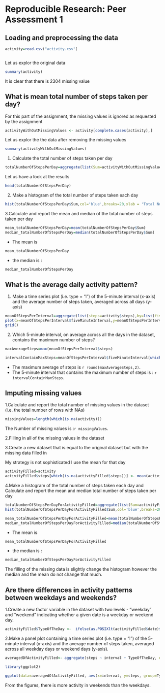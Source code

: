 
Reproducible Research: Peer Assessment 1
========================================


## Loading and preprocessing the data

```r

activity=read.csv("activity.csv")



```
Let us explor the original data
```r

summary(activity)
```
It is clear that there is 2304 missing value

## What is mean total number of steps taken per day?

For this part of the assignment, the missing values is ignored as requested by the assignment

```r

activityWithOutMissingValues <- activity[complete.cases(activity),]

```
Let us explor the the  data after removing the missing values

```r

summary(activityWithOutMissingValues)
```

1. Calculate the total number of steps taken per day

```r


totalNumberOfStepsPerDay=aggregate(list(Sum=activityWithOutMissingValues$steps),by=list(Date=activityWithOutMissingValues$date),FUN=sum)
```
Let us  have a look at the results

```r
head(totalNumberOfStepsPerDay)

```
2. Make a histogram of the total number of steps taken each day

```r
hist(totalNumberOfStepsPerDay$Sum,col='blue',breaks=20,xlab = "Total Number Of Steps per Day",main = "")

```

3.Calculate and report the mean and median of the total number of steps taken per day

```r

mean_totalNumberOfStepsPerDay=mean(totalNumberOfStepsPerDay$Sum)
median_totalNumberOfStepsPerDay=median(totalNumberOfStepsPerDay$Sum)

```
* The mean is 


```r
mean_totalNumberOfStepsPerDay
```

* the median is :

```r
median_totalNumberOfStepsPerDay
```


## What is the average daily activity pattern?

1. Make a time series plot (i.e. type = "l") of the 5-minute interval (x-axis) and the average number of steps taken, averaged across all days (y-axis)

```r
meanOfStepsPerInterval=aggregate(list(steps=activity$steps),by=list(fiveMinuteInterval=activity$interval),FUN=mean,na.rm=TRUE)
plot(x=meanOfStepsPerInterval$fiveMinuteInterval,y=meanOfStepsPerInterval$steps,type="l",col='blue',xlab ="Five Minute Interval",ylab="Average Taken Steps")
grid()

```

2. Which 5-minute interval, on average across all the days in the dataset, contains the maximum number of steps?
```r
maxAverageSteps=max(meanOfStepsPerInterval$steps)

intervalContainMaxSteps=meanOfStepsPerInterval$fiveMinuteInterval[which.max(meanOfStepsPerInterval$steps)]

```

* The maximum average of steps is `r round(maxAverageSteps,2)`. 
* The 5-minute interval that contains the maximum number of steps is : `r intervalContainMaxSteps`. 

## Imputing missing values

1.Calculate and report the total number of missing values in the dataset (i.e. the total number of rows with NAs)

```r
missingValues=length(which(is.na(activity)))
```
The Number of missing values is :`r missingValues`.


2.Filling in all of the missing values in the dataset



3.Create a new dataset that is equal to the original dataset but with the missing data filled in

 My strategy is not  sophisticated I use  the mean for that day

```r
activityFilled=activity
activityFilled$steps[which(is.na(activityFilled$steps))] <- mean(activity$steps, na.rm = T)


```
4.Make a histogram of the total number of steps taken each day and Calculate and report the mean and median total number of steps taken per day

```r
totalNumberOfStepsPerDayForActivityFilled=aggregate(list(Sum=activityFilled$steps),by=list(Date=activityFilled$date),FUN=sum)
hist(totalNumberOfStepsPerDayForActivityFilled$Sum,col='blue',breaks=20,xlab = "Total Number Of Steps per Day",main = "")


```

```r

mean_totalNumberOfStepsPerDayForActivityFilled=mean(totalNumberOfStepsPerDayForActivityFilled$Sum)
median_totalNumberOfStepsPerDayForActivityFilled=median(totalNumberOfStepsPerDayForActivityFilled$Sum,na.rm = TRUE)

```
* The mean is 


```r
mean_totalNumberOfStepsPerDayForActivityFilled
```

* the median is :

```r
median_totalNumberOfStepsPerDayForActivityFilled
```

The filling of the missing data is slightly change the histogram however the median and the mean do not change that much.



## Are there differences in activity patterns between weekdays and weekends?

1.Create a new factor variable in the dataset with two levels - "weekday" and "weekend" indicating whether a given date is a weekday or weekend day.

```r
activityFilled$TypeOfTheDay <-  ifelse(as.POSIXlt(activityFilled$date)$wday %in% c(0,6), 'Weekend', 'Weekday')
```
2.Make a panel plot containing a time series plot (i.e. type = "l") of the 5-minute interval (x-axis) and the average number of steps taken, averaged across all weekday days or weekend days (y-axis). 

```r
averagedOfActivityFilled<- aggregate(steps ~ interval + TypeOfTheDay, data=activityFilled, mean)
```
```r
library(ggplot2)

ggplot(data=averagedOfActivityFilled, aes(x=interval, y=steps, group=TypeOfTheDay)) +geom_line(aes(color=TypeOfTheDay)) +facet_wrap(~ TypeOfTheDay, nrow=2)+ylab("Average Number of Steps")+xlab("Five-Minute Interval ")+theme_bw()
```

From the figures, there is more activity in weekends than the weekdays.
